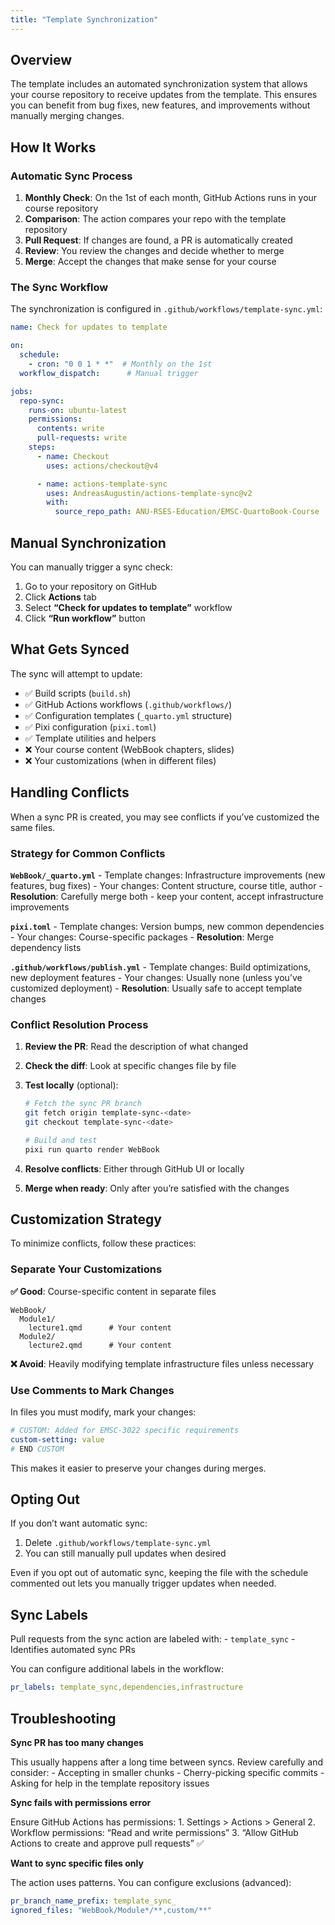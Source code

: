 ```yaml
---
title: "Template Synchronization"
---
```


## Overview

The template includes an automated synchronization system that allows your course repository to receive updates from the template. This ensures you can benefit from bug fixes, new features, and improvements without manually merging changes.

## How It Works

### Automatic Sync Process

1. **Monthly Check**: On the 1st of each month, GitHub Actions runs in your course repository
2. **Comparison**: The action compares your repo with the template repository
3. **Pull Request**: If changes are found, a PR is automatically created
4. **Review**: You review the changes and decide whether to merge
5. **Merge**: Accept the changes that make sense for your course

### The Sync Workflow

The synchronization is configured in `.github/workflows/template-sync.yml`:

```yaml
name: Check for updates to template

on:
  schedule:
    - cron: "0 0 1 * *"  # Monthly on the 1st
  workflow_dispatch:      # Manual trigger

jobs:
  repo-sync:
    runs-on: ubuntu-latest
    permissions:
      contents: write
      pull-requests: write
    steps:
      - name: Checkout
        uses: actions/checkout@v4

      - name: actions-template-sync
        uses: AndreasAugustin/actions-template-sync@v2
        with:
          source_repo_path: ANU-RSES-Education/EMSC-QuartoBook-Course
```

## Manual Synchronization

You can manually trigger a sync check:

1. Go to your repository on GitHub
2. Click **Actions** tab
3. Select **"Check for updates to template"** workflow
4. Click **"Run workflow"** button

## What Gets Synced

The sync will attempt to update:

- ✅ Build scripts (`build.sh`)
- ✅ GitHub Actions workflows (`.github/workflows/`)
- ✅ Configuration templates (`_quarto.yml` structure)
- ✅ Pixi configuration (`pixi.toml`)
- ✅ Template utilities and helpers
- ❌ Your course content (WebBook chapters, slides)
- ❌ Your customizations (when in different files)

## Handling Conflicts

When a sync PR is created, you may see conflicts if you've customized the same files.

### Strategy for Common Conflicts

**`WebBook/_quarto.yml`**
- Template changes: Infrastructure improvements (new features, bug fixes)
- Your changes: Content structure, course title, author
- **Resolution**: Carefully merge both - keep your content, accept infrastructure improvements

**`pixi.toml`**
- Template changes: Version bumps, new common dependencies
- Your changes: Course-specific packages
- **Resolution**: Merge dependency lists

**`.github/workflows/publish.yml`**
- Template changes: Build optimizations, new deployment features
- Your changes: Usually none (unless you've customized deployment)
- **Resolution**: Usually safe to accept template changes

### Conflict Resolution Process

1. **Review the PR**: Read the description of what changed
2. **Check the diff**: Look at specific changes file by file
3. **Test locally** (optional):
   ```bash
   # Fetch the sync PR branch
   git fetch origin template-sync-<date>
   git checkout template-sync-<date>

   # Build and test
   pixi run quarto render WebBook
   ```
4. **Resolve conflicts**: Either through GitHub UI or locally
5. **Merge when ready**: Only after you're satisfied with the changes

## Customization Strategy

To minimize conflicts, follow these practices:

### Separate Your Customizations

**✅ Good**: Course-specific content in separate files
```
WebBook/
  Module1/
    lecture1.qmd      # Your content
  Module2/
    lecture2.qmd      # Your content
```

**❌ Avoid**: Heavily modifying template infrastructure files unless necessary

### Use Comments to Mark Changes

In files you must modify, mark your changes:

```yaml
# CUSTOM: Added for EMSC-3022 specific requirements
custom-setting: value
# END CUSTOM
```

This makes it easier to preserve your changes during merges.

## Opting Out

If you don't want automatic sync:

1. Delete `.github/workflows/template-sync.yml`
2. You can still manually pull updates when desired

::: {.callout-tip}
Even if you opt out of automatic sync, keeping the file with the schedule commented out lets you manually trigger updates when needed.
:::

## Sync Labels

Pull requests from the sync action are labeled with:
- `template_sync` - Identifies automated sync PRs

You can configure additional labels in the workflow:

```yaml
pr_labels: template_sync,dependencies,infrastructure
```

## Troubleshooting

**Sync PR has too many changes**

This usually happens after a long time between syncs. Review carefully and consider:
- Accepting in smaller chunks
- Cherry-picking specific commits
- Asking for help in the template repository issues

**Sync fails with permissions error**

Ensure GitHub Actions has permissions:
1. Settings > Actions > General
2. Workflow permissions: "Read and write permissions"
3. "Allow GitHub Actions to create and approve pull requests" ✅

**Want to sync specific files only**

The action uses patterns. You can configure exclusions (advanced):

```yaml
pr_branch_name_prefix: template_sync_
ignored_files: "WebBook/Module*/**,custom/**"
```
